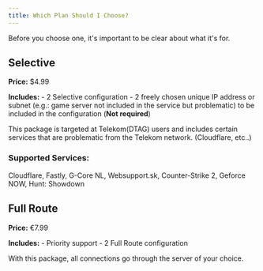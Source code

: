 ```yaml
---
title: Which Plan Should I Choose?
---
```


Before you choose one, it's important to be clear about what it's for.

## Selective
**Price:** $4.99

**Includes:**
	- 2 Selective configuration
	- 2 freely chosen unique IP address or subnet (e.g.: game server not included in the service but problematic) to be included in the configuration (**Not required**)

This package is targeted at Telekom(DTAG) users and includes certain services that are problematic from the Telekom network. (Cloudflare, etc..)

### Supported Services:

Cloudflare, Fastly, G-Core NL, Websupport.sk, Counter-Strike 2, Geforce NOW, Hunt: Showdown
## Full Route
**Price:** €7.99

**Includes:**
	- Priority support
	- 2 Full Route configuration

With this package, all connections go through the server of your choice.
